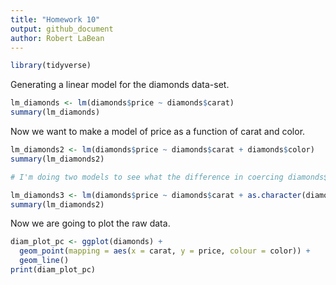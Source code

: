 ```yaml
---
title: "Homework 10"
output: github_document
author: Robert LaBean
---
```

``` r

library(tidyverse)

```

Generating a linear model for the diamonds data-set.

```r

lm_diamonds <- lm(diamonds$price ~ diamonds$carat)
summary(lm_diamonds)

```

Now we want to make a model of price as a function of carat and color.

``` r

lm_diamonds2 <- lm(diamonds$price ~ diamonds$carat + diamonds$color)
summary(lm_diamonds2)

# I'm doing two models to see what the difference in coercing diamonds$color into a character vector first has. 

lm_diamonds3 <- lm(diamonds$price ~ diamonds$carat + as.character(diamonds$color))
summary(lm_diamonds2)

```

Now we are going to plot the raw data. 

```r
diam_plot_pc <- ggplot(diamonds) + 
  geom_point(mapping = aes(x = carat, y = price, colour = color)) +
  geom_line()
print(diam_plot_pc)

```

